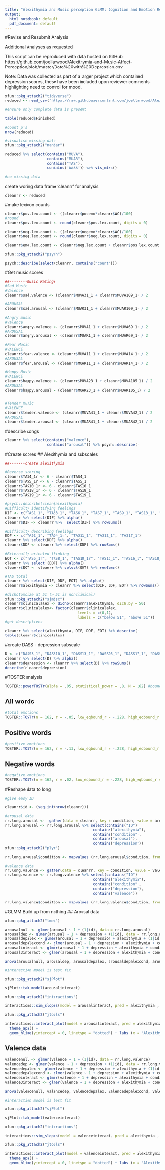 ```yaml
---
title: "Alexithymia and Music perception GLMM: Cognition and Emotion Revise and Resubmit"
output:
  html_notebook: default
  pdf_document: default
---
```

#Revise and Resubmit Analysis 

Additional Analyses as requested 

This script can be reproduced with data hosted on GitHub https://github.com/joellarwood/Alexithymia-and-Music-Affect-Perception/blob/master/Data%20with%20Depression.csv

Note: Data was collected as part of a larger project which contained depression scores, these have been included upon reviewer comments highlighting need to control for mood. 

```r
xfun::pkg_attach2("tidyverse")
reduced <- read_csv("https://raw.githubusercontent.com/joellarwood/Alexithymia-and-Music-Affect-Perception/master/Data%20with%20Depression.csv")

#ensure only complete data is present 

table(reduced$Finished)

#count p's
nrow(reduced)

#visualise missing data 
xfun::pkg_attach2("naniar")

reduced %>% select(contains("MUVA"),
                   contains("MUAR"),
                   contains("TAS"),
                   contains("DASS")) %>% vis_miss()

#no missing data 
```
create woring data frame 'cleanrr' for analysis 
```r
cleanrr <- reduced
```

#make lexicon counts 

```r
cleanrr$pos.lex.count <- ((cleanrr$posemo*cleanrr$WC)/100)
#round 
cleanrr$pos.lex.count <- round(cleanrr$pos.lex.count, digits = 0)

cleanrr$neg.lex.count <- ((cleanrr$negemo*cleanrr$WC)/100)
cleanrr$neg.lex.count <- round(cleanrr$neg.lex.count, digits = 0)

cleanrr$emo.lex.count <- cleanrr$neg.lex.count + cleanrr$pos.lex.count

xfun::pkg_attach2("psych")

psych::describe(select(cleanrr, contains("count")))

```

#Get music scores 
```r
##--------Music Ratings
#Sad Music 
#Valence
cleanrr$sad.valence <- (cleanrr$MUVA31_1 + cleanrr$MUVA109_1) / 2

#AROUSAL 
cleanrr$sad.arousal <- (cleanrr$MUAR31_1 + cleanrr$MUAR109_1) / 2

#Angry music 
#Valence 
cleanrr$angry.valence <- (cleanrr$MUVA1_1 + cleanrr$MUVA69_1) / 2
#AROUSAL
cleanrr$angry.arousal <- (cleanrr$MUAR1_1 + cleanrr$MUAR69_1) / 2

#Fear Music
#VALENCE
cleanrr$fear.valence <- (cleanrr$MUVA11_1 + cleanrr$MUVA14_1) / 2
#AROUSAL
cleanrr$fear.arousal <- (cleanrr$MUAR11_1 + cleanrr$MUAR14_1) / 2

#Happy Music 
#VALENCE
cleanrr$happy.valence <- (cleanrr$MUVA23_1 + cleanrr$MUVA105_1) / 2 
#AROUSAL
cleanrr$happy.arousal = (cleanrr$MUAR23_1 + cleanrr$MUAR105_1) / 2


#Tender music 
#VALENCE
cleanrr$tender.valence <- (cleanrr$MUVA41_1 + cleanrr$MUVA42_1) / 2 
#AROUSAL
cleanrr$tender.arousal <- (cleanrr$MUAR41_1 + cleanrr$MUAR42_1) / 2 
```

#describe songs
```r
cleanrr %>% select(contains("valence"),
                   contains("arousal")) %>% psych::describe()
```
#Create scores 
## Alexithymia and subscales 
```r
##-------create alexithymia

#Reverse scoring 
cleanrr$TAS4_1r <- 6 - cleanrr$TAS4_1
cleanrr$TAS5_1r <- 6 - cleanrr$TAS5_1
cleanrr$TAS10_1r <- 6 - cleanrr$TAS10_1
cleanrr$TAS18_1r <- 6 - cleanrr$TAS18_1
cleanrr$TAS19_1r <- 6 - cleanrr$TAS19_1

#psych::describe(clean$alexithymia)
#Difficulty identifying feelings
DIF <- c("TAS1_1", "TAS3_1", "TAS6_1", "TAS7_1", "TAS9_1", "TAS13_1", "TAS14_1")
cleanrr %>% select(DIF) %>% alpha()
cleanrr$DIF <- cleanrr %>%  select(DIF) %>% rowSums() 

#Difficulty describing feelibgs 
DDF <- c("TAS2_1", "TAS4_1r", "TAS11_1", "TAS12_1", "TAS17_1")
cleanrr %>% select(DDF) %>% alpha()
cleanrr$DDF <- cleanrr %>% select(DDF) %>% rowSums()

#Externally oriented thinking
EOT <- c("TAS5_1r", "TAS8_1", "TAS10_1r", "TAS15_1", "TAS16_1", "TAS18_1r", "TAS19_1r", "TAS20_1")
cleanrr %>% select (EOT) %>% alpha()
cleanrr$EOT <- cleanrr %>% select(EOT) %>% rowSums()

#TAS total 
cleanrr %>% select(DIF, DDF, EOT) %>% alpha()
cleanrr$alexithymia <- cleanrr %>% select(DIF, DDF, EOT) %>% rowSums()

#dichotomoize at 51 (> 51 is nonclinical) 
xfun::pkg_attach2("sjmisc")
cleanrr$clinicalalex <- dicho(cleanrr$alexithymia, dich.by = 50)
cleanrr$clinicalalex<- factor(cleanrr$clinicalalex,
                                 levels = c(0,1),
                                 labels = c("below 51", "above 51"))
#get descriptives

cleanrr %>% select(alexithymia, DIF, DDF, EOT) %>% describe()
table(cleanrr$clinicalalex)
```

#create DASS - depression subscale 
```r
D <- c("DASS3_1", "DASS10_1", "DASS13_1", "DASS16_1", "DASS17_1", "DASS21_1")
cleanrr %>% select(D) %>% alpha()
cleanrr$depression <- cleanrr %>% select(D) %>% rowSums()
describe(cleanrr$depression)
```
#TOSTER analysis 
```r
TOSTER::powerTOSTr(alpha = .05, statistical_power = .8, N = 162) #bounds = +/- .228
```
## All words
```r
#total emotions
TOSTER::TOSTr(n = 162, r = -.05, low_eqbound_r = -.228, high_eqbound_r = .228) 
```
## Positive words
```r
#positive emotions  
TOSTER::TOSTr(n = 162, r = -.13, low_eqbound_r = -.228, high_eqbound_r = .228) 
```
## Negative words
```r
#negative emotions
TOSTER::TOSTr(n = 162, r = .02, low_eqbound_r = -.228, high_eqbound_r = .228)  

```

#Reshape data to long
```r
#give easy ID 

cleanrr$id <- (seq.int(nrow(cleanrr)))

#arousal data
rr.long.arousal <-  gather(data = cleanrr, key = condition, value = arousal, sad.arousal, happy.arousal, fear.arousal, tender.arousal, angry.arousal, factor_key=TRUE)
rr.long.arousal <- rr.long.arousal %>% select(contains("ID"),
                                        contains("alexithymia"),
                                        contains("condition"),
                                        contains("arousal"),
                                        contains("depression"))
xfun::pkg_attach2("plyr")

rr.long.arousal$condition <- mapvalues (rr.long.arousal$condition, from = c ("sad.arousal", "happy.arousal", "fear.arousal", "tender.arousal", "angry.arousal"), to = c("Sad", "Happy", "Fearful", "Tender", "Angry"))

#valence data
rr.long.valence <- gather(data = cleanrr, key = condition, value = valence, sad.valence, happy.valence, fear.valence, tender.valence, angry.valence, factor_key=TRUE)
rr.long.valence <- rr.long.valence %>% select(contains("ID"),
                                        contains("alexithymia"),
                                        contains("condition"),
                                        contains("depression"),
                                        contains("valence"))

rr.long.valence$condition <- mapvalues (rr.long.valence$condition, from = c ("sad.valence", "happy.valence", "fear.valence", "tender.valence", "angry.valence"), to = c("Sad", "Happy", "Fearful", "Tender", "Angry"))
```

#GLMM 
Build up from nothing 
## Arousal data
```r
xfun::pkg_attach2("lme4")

arousalnull <- glmer(arousal ~ 1 + (1|id), data = rr.long.arousal)
arousaldep <- glmer(arousal ~ 1 + depression + (1|id), data = rr.long.arousal)
arousaldepalex <- glmer(arousal ~ 1 + depression + alexithymia + (1|id), data = rr.long.arousal)
arousaldepalexcond <- glmer(arousal ~ 1 + depression + alexithymia + condition + (1|id), data = rr.long.arousal)
arousalinteract <- glmer(arousal ~ 1 + depression + alexithymia + condition + alexithymia*condition + (1|id), data = rr.long.arousal)
arousal3interact <- glmer(arousal ~ 1 + depression + alexithymia + condition + alexithymia*condition + alexithymia*condition*depression + (1|id), data = rr.long.arousal)

anova(arousalnull, arousaldep, arousaldepalex, arousaldepalexcond, arousalinteract, arousal3interact) 

#interaction model is best fit 

xfun::pkg_attach2("sjPlot")

sjPlot::tab_model(arousalinteract)

xfun::pkg_attach2("interactions")

interactions::sim_slopes(model = arousalinteract, pred = alexithymia , modx = condition, confint = TRUE)

xfun::pkg_attach2("jtools")

interactions::interact_plot(model = arousalinteract, pred = alexithymia, modx = condition, interval = TRUE) + 
  theme_apa() + 
  geom_hline(yintercept = 0, linetype = "dotted") + labs (x = "Alexithymia", y = "Rated Arousal") 
```

## Valence data 
```r
valencenull <- glmer(valence ~ 1 + (1|id), data = rr.long.valence)
valencedep <- glmer(valence ~ 1 + depression + (1|id), data = rr.long.valence)
valencedepalex <- glmer(valence ~ 1 + depression + alexithymia + (1|id), data = rr.long.valence)
valencedepalexcond <- glmer(valence ~ 1 + depression + alexithymia + condition + (1|id), data = rr.long.valence)
valenceinteract <- glmer(valence ~ 1 + depression + alexithymia + condition + alexithymia*condition + (1|id), data = rr.long.valence)
valence3interact <- glmer(valence ~ 1 + depression + alexithymia + condition + alexithymia*condition + alexithymia*condition*depression + (1|id), data = rr.long.valence)

anova(valencenull, valencedep, valencedepalex, valencedepalexcond, valenceinteract, valence3interact) 

#interaction model is best fit 

xfun::pkg_attach2("sjPlot")

sjPlot::tab_model(valenceinteract)

xfun::pkg_attach2("interactions")

interactions::sim_slopes(model = valenceinteract, pred = alexithymia , modx = condition, confint = TRUE)

xfun::pkg_attach2("jtools")

interactions::interact_plot(model = valenceinteract, pred = alexithymia, modx = condition, interval = TRUE) + 
  theme_apa() + 
  geom_hline(yintercept = 0, linetype = "dotted") + labs (x = "Alexithymia", y = "Rated valence") 
```
